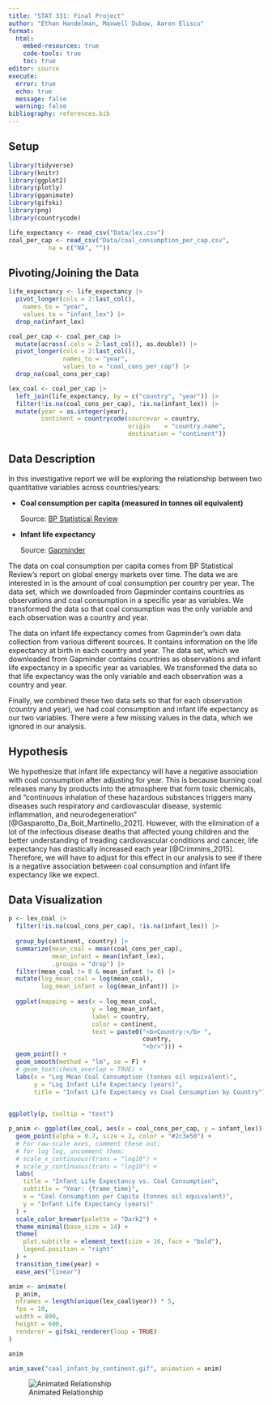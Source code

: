 ---
title: "STAT 331: Final Project"
author: "Ethan Handelman, Maxwell Dubow, Aaron Eliscu"
format: 
  html:
    embed-resources: true
    code-tools: true
    toc: true
editor: source
execute: 
  error: true
  echo: true
  message: false
  warning: false
bibliography: references.bib
---

## Setup

```{r setup}
library(tidyverse)
library(knitr)
library(ggplot2)
library(plotly)
library(gganimate)
library(gifski)
library(png)
library(countrycode)

life_expectancy <- read_csv("Data/lex.csv")
coal_per_cap <- read_csv("Data/coal_consumption_per_cap.csv",
           na = c("NA", ""))

```

## Pivoting/Joining the Data

```{r}
life_expectancy <- life_expectancy |>
  pivot_longer(cols = 2:last_col(),
    names_to = "year",
    values_to = "infant_lex") |>
  drop_na(infant_lex)

coal_per_cap <- coal_per_cap |>
  mutate(across(.cols = 2:last_col(), as.double)) |>
  pivot_longer(cols = 2:last_col(),
               names_to = "year",
               values_to = "coal_cons_per_cap") |>
  drop_na(coal_cons_per_cap)

lex_coal <- coal_per_cap |>
  left_join(life_expectancy, by = c("country", "year")) |>
  filter(!is.na(coal_cons_per_cap), !is.na(infant_lex)) |>
  mutate(year = as.integer(year),
         continent = countrycode(sourcevar = country,
                                 origin    = "country.name",
                                 destination = "continent")) 
```

## Data Description

In this investigative report we will be exploring the relationship between two quantitative variables across countries/years:

-   **Coal consumption per capita (measured in tonnes oil equivalent)**

    Source: [BP Statistical Review](https://www.bp.com/statisticalreview)

-   **Infant life expectancy**

    Source: [Gapminder](https://www.gapminder.org/data/documentation/gd004/)

The data on coal consumption per capita comes from BP Statistical Review's report on global energy markets over time. The data we are interested in is the amount of coal consumption per country per year. The data set, which we downloaded from Gapminder contains countries as observations and coal consumption in a specific year as variables. We transformed the data so that coal consumption was the only variable and each observation was a country and year.

The data on infant life expectancy comes from Gapminder's own data collection from various different sources. It contains information on the life expectancy at birth in each country and year. The data set, which we downloaded from Gapminder contains countries as observations and infant life expectancy in a specific year as variables. We transformed the data so that life expectancy was the only variable and each observation was a country and year.

Finally, we combined these two data sets so that for each observation (country and year), we had coal consumption and infant life expectancy as our two variables. There were a few missing values in the data, which we ignored in our analysis.

## Hypothesis

We hypothesize that infant life expectancy will have a negative association with coal consumption after adjusting for year. This is because burning coal releases many by products into the atmosphere that form toxic chemicals, and "continuous inhalation of these hazardous substances triggers many diseases such respiratory and cardiovascular disease, systemic inflammation, and neurodegeneration"  [@Gasparotto_Da_Boit_Martinello_2021]. However, with the elimination of a lot of the infectious disease deaths that affected young children and the better understanding of treading cardiovascular conditions and cancer, life expectancy has drastically increased each year [@Crimmins_2015]. Therefore, we will have to adjust for this effect in our analysis to see if there is a negative association between coal consumption and infant life expectancy like we expect.

## Data Visualization


```{r}
p <- lex_coal |>
  filter(!is.na(coal_cons_per_cap), !is.na(infant_lex)) |>
  
  group_by(continent, country) |>
  summarize(mean_coal = mean(coal_cons_per_cap),
            mean_infant = mean(infant_lex),
            .groups = "drop") |>
  filter(mean_coal != 0 & mean_infant != 0) |>
  mutate(log_mean_coal = log(mean_coal),
         log_mean_infant = log(mean_infant)) |>
  
  ggplot(mapping = aes(x = log_mean_coal, 
                       y = log_mean_infant, 
                       label = country,
                       color = continent,
                       text = paste0("<b>Country:</b> ", 
                                     country, 
                                     "<br>"))) +
  geom_point() +
  geom_smooth(method = "lm", se = F) +
  # geom_text(check_overlap = TRUE) +
  labs(x = "Log Mean Coal Consumption (tonnes oil equivalent)",
       y = "Log Infant Life Expectancy (years)",
       title = "Infant Life Expectancy vs Coal Consumption by Country") + theme(axis.title = element_text(size = 14),
                                                                                plot.title = element_text(hjust = 0.5))

ggplotly(p, tooltip = "text")

```

```{r}
p_anim <- ggplot(lex_coal, aes(x = coal_cons_per_cap, y = infant_lex)) +
  geom_point(alpha = 0.7, size = 2, color = "#2c3e50") +
  # For raw‐scale axes, comment these out; 
  # for log log, uncomment them:
  # scale_x_continuous(trans = "log10") +
  # scale_y_continuous(trans = "log10") +
  labs(
    title = "Infant Life Expectancy vs. Coal Consumption",
    subtitle = "Year: {frame_time}",
    x = "Coal Consumption per Capita (tonnes oil equivalent)",
    y = "Infant Life Expectancy (years)"
  ) +
  scale_color_brewer(palette = "Dark2") +
  theme_minimal(base_size = 14) +
  theme(
    plot.subtitle = element_text(size = 16, face = "bold"),
    legend.position = "right"
  ) +
  transition_time(year) +
  ease_aes("linear")

anim <- animate(
  p_anim,
  nframes = length(unique(lex_coal$year)) * 5,
  fps = 10,
  width = 800,
  height = 600,
  renderer = gifski_renderer(loop = TRUE)
)

anim

anim_save("coal_infant_by_continent.gif", animation = anim)
```
![Animated Relationship](coal_infant_by_continent.gif)


